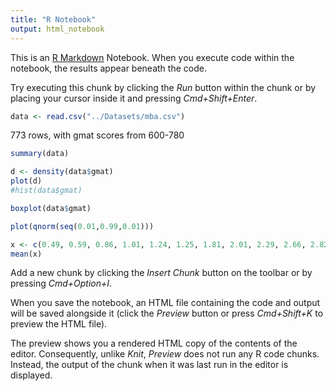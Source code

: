```yaml
---
title: "R Notebook"
output: html_notebook
---
```


This is an [R Markdown](http://rmarkdown.rstudio.com) Notebook. When you execute code within the notebook, the results appear beneath the code. 

Try executing this chunk by clicking the *Run* button within the chunk or by placing your cursor inside it and pressing *Cmd+Shift+Enter*. 

```r
data <- read.csv("../Datasets/mba.csv")
```

773 rows, with gmat scores from 600-780

```r
summary(data)
```

```r
d <- density(data$gmat)
plot(d)
#hist(data$gmat)
```

```r
boxplot(data$gmat)
```
```r
plot(qnorm(seq(0.01,0.99,0.01)))

```

```r
x <- c(0.49, 0.59, 0.86, 1.01, 1.24, 1.25, 1.81, 2.01, 2.29, 2.66, 2.82, 2.85, 3, 3.27, 4.44, 5.14, 5.53, 5.6, 6.06, 6.29)
mean(x)
```

Add a new chunk by clicking the *Insert Chunk* button on the toolbar or by pressing *Cmd+Option+I*.

When you save the notebook, an HTML file containing the code and output will be saved alongside it (click the *Preview* button or press *Cmd+Shift+K* to preview the HTML file). 

The preview shows you a rendered HTML copy of the contents of the editor. Consequently, unlike *Knit*, *Preview* does not run any R code chunks. Instead, the output of the chunk when it was last run in the editor is displayed.

